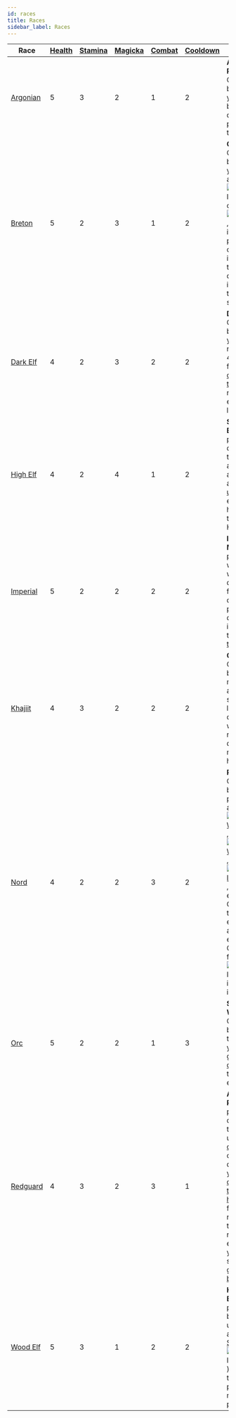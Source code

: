 ```yaml
---
id: races
title: Races
sidebar_label: Races
---
```



| Race      | [Health](/docs/all/stats/health) | [Stamina](/docs/all/stats/stamina) | [Magicka](/docs/all/stats/magicka) | [Combat](/docs/all/skill-lines/combat) | [Cooldown](/docs/all/stats/cooldown) | Ability |
|-----------|----------------------------------|------------------------------------|------------------------------------|----------------------------------|--------------------------------------|---------|
| [Argonian](/docs/all/races/argonian)  | 5                                | 3                                  | 2                                  | 1                                | 2                                    | **Argonian Resistance**: Once per battle, when you would be dealt damage, prevent all of that damage. |
| [Breton](/docs/all/races/breton)    | 5                                | 2                                  | 3                                  | 1                                | 2                                    | **Opportunist**: Once per battle, when you overtax a <img src="/icons/weapon.svg" alt="Weapon Icon" class="icon-svg" /> or <img src="/icons/armor.svg" alt="Armor Icon" class="icon-svg" />, return that item to your pack instead of discarding it. You may then move a different item in your pack to a ready slot. |
| [Dark Elf](/docs/all/races/dark-elf)  | 4                                | 2                                  | 3                                  | 2                                | 2                                    | **Dynamic**: Once per battle, during your turn, recover any 4 skill dice from your [cooldown track](/docs/all/glossary/cooldown-track), replacing each with light [fatigue](/docs/all/glossary/fatigue). |
| [High Elf](/docs/all/races/high-elf)  | 4                                | 2                                  | 4                                  | 1                                | 2                                    | **Syrabane's Boon**: Once per battle, during your turn, place any adventurer in an [unoccupied](/docs/all/glossary/occupied) entrance tile hex and [heal](/docs/all/glossary/healing) them for 3 HP. |
| [Imperial](/docs/all/races/imperial)  | 5                                | 2                                  | 2                                  | 2                                | 2                                    | **Imperial Mettle**: Once per battle, when you would be dealt 3 or fewer damage, prevent that damage and instead gain that much [tenacity](/docs/all/glossary/tenacity). |
| [Khajiit](/docs/all/races/khajiit)   | 4                                | 3                                  | 2                                  | 2                                | 2                                    | **Cutpurse**: Once per battle, you may automatically succeed at a lockpick check without rolling any dice. Then, move up to 5 hexes. |
| [Nord](/docs/all/races/nord)      | 4                                | 2                                  | 2                                  | 3                                | 2                                    | **Reveler**: Once per battle, when performing an engage in [<img src="/icons/light-weapon.svg" alt="Light Weapon Icon" class="icon-svg" />](/docs/all/battle-forms/light-weapon), [<img src="/icons/heavy-weapon.svg" alt="Heavy Weapon Icon" class="icon-svg" />](/docs/all/battle-forms/heavy-weapon), or [<img src="/icons/ranged-weapon.svg" alt="Ranged Icon" class="icon-svg" />](/docs/all/battle-forms/ranged-weapon), add 1 enemy Combat die to your engage, plus an additional enemy Combat die for each <img src="/icons/weapon.svg" alt="Weapon Icon" class="icon-svg" /> in your inventory. |
| [Orc](/docs/all/races/orc)       | 5                                | 2                                  | 2                                  | 1                                | 3                                    | **Swift Warrior**: Once per battle, after the end of your turn, gain 1 [overfatigue](/docs/all/glossary/fatigue) to take an extra turn. |
| [Redguard](/docs/all/races/redguard)  | 4                                | 3                                  | 2                                  | 3                                | 1                                    | **Adrenaline Rush**: Once per battle, during your turn, remove up to 3 [overfatigue](/docs/all/glossary/fatigue) or status dice from your [cooldown track](/docs/all/glossary/cooldown-track) and [heal](/docs/all/glossary/healing) for 1 HP for each die removed. If the total HP recovered exceeds your [Health](/docs/all/stats/health) stat, it is gained as [bonus HP](/docs/all/glossary/bonus-hp). |
| [Wood Elf](/docs/all/races/wood-elf)  | 5                                | 3                                  | 1                                  | 2                                | 2                                    | **Hunter's Eye**: Once per battle, before any unit's turn, apply a [Stealth](/docs/all/status-effects/stealth.md) (<img src="/icons/stealth.svg" alt="Stealth Icon" class="icon-svg" />) status die to up to 2 party members in play. |